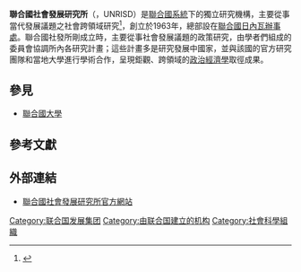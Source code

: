 {{Infobox organization
| name          = 聯合國社會發展研究所
| native_name   = {{Infobox|subbox=yes|bodystyle= font-size:9pt;
    |rowclass1 = mergedrow| label1 = 英語：| data1 = {{lang|en|United Nations Research Institute for Social Development}}
    |rowclass2 = mergedrow| label2 = 法語：| data2 = {{lang|fr|Institut de recherche des Nations unies pour le developpement social}}
   }}
| image         = Emblem of the United Nations.svg
| image_size    = 120px
| map           = United Nations Geneva 2010-06-30.jpg|thumb|
| map_size      = {{{image size|}}}
| map_caption  = 聯合國社會發展研究所總部位於[[聯合國日內瓦辦事處|聯合國日內瓦辦事處]]。
| type          = 聯合國實體
| status        = 活躍
| headquarters  = {{SWI}}[[日內瓦|日內瓦]]
| leader_title  = 辦公室主任
| leader_name   = 保羅·路德（{{lang|en|Paul Ladd}}）
| website       = {{URL|http://www.unrisd.org}}
| footnotes     = {{{footnotes|}}}
}}
'''聯合國社會發展研究所'''（{{lang|en|United Nations Research Institute For Social Development}}，UNRISD）是[[聯合國系統|聯合國系統]]下的獨立研究機構，主要從事當代發展議題之社會跨領域研究<ref>{{Cite web|url=http://www.britannica.com/EBchecked/topic/616484/United-Nations-Research-Institute-for-Social-Development-UNRISD|title=United Nations Research Institute for Social Development|work=Encyclopaedia Britannica|language=en|accessdate=2013-12-03|archive-date=2013-12-07|archive-url=https://web.archive.org/web/20131207105747/http://www.britannica.com/EBchecked/topic/616484/United-Nations-Research-Institute-for-Social-Development-UNRISD|dead-url=no}}</ref>，創立於1963年，總部設在[[聯合國日內瓦辦事處|聯合國日內瓦辦事處]]。聯合國社發所剛成立時，主要從事社會發展議題的政策研究，由學者們組成的委員會協調所內各研究計畫；這些計畫多是研究發展中國家，並與該國的官方研究團隊和當地大學進行學術合作，呈現鉅觀、跨領域的[[政治經濟學|政治經濟學]]取徑成果。

== 參見 ==
{{Portal|聯合國}}
* [[聯合國大學|聯合國大學]]

== 參考文獻 ==
{{reflist}}

== 外部連結 ==
*[http://www.unrisd.org/ 聯合國社會發展研究所官方網站] {{Wayback|url=http://www.unrisd.org/ |date=20161023021341 }} {{en}}{{fr}}{{es}}

{{UN}}

[[Category:联合国发展集团|Category:联合国发展集团]]
[[Category:由联合国建立的机构|Category:由联合国建立的机构]]
[[Category:社會科學組織|Category:社會科學組織]]
